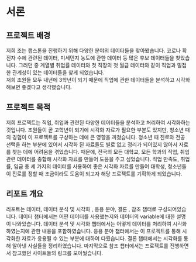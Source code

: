 # 서론 {#intro}


## 프로젝트 배경

 저희 조는 캡스톤을 진행하기 위해 다양한 분야의 데이터들을 찾아봤습니다. 
코로나 확진자 수에 관련된 데이터, 미세먼지 농도에 관한 데이터 등 많은 후보 데이터들을 찾았습니다.
그러던 중 계열별 취업률 데이터와 첫 직장의 첫 월급 데이터와 같이 직업과 밀접한 관계성이 있는 데이터들을 찾게 되었습니다.  
저희 조원들 모두 내년에 3학년이 되기 때문에 직업에 관한 데이터들을 분석하고 시각화 해보면 좋겠다고 생각했습니다. 

## 프로젝트 목적 

 저희 프로젝트는 직업, 취업과 관련된 다양한 데이터들을 분석하고 처리하여 시각화하는 것입니다.
조원들이 곧 고학년이 되기에 시각화 자료가 필요한 부분도 있지만, 청소년 때의 경험이 이 프로젝트를 구상하는 데에 큰 영향을 끼쳤습니다. 청소년 때 진로와 전공 선택을 하는 부분에 있어서 시각화 된 자료들도 별로 없고 정리가 되어있지 않아서 자료를 찾는 데에 어려움을 겪었습니다. 때문에, 전국의 모든 대학교, 모든 학과의 직업, 취업 관련 데이터를 종합해 시각화 자료를 만들어 도움을 주고 싶었습니다. 직업 만족도, 취업률, 임금 총 세 가지의 데이터를 사용하여 좋은 시각화 자료를 만들어 대학생, 청소년들이 진로를 정할 때 조금이라도 도움이 되고자 해당 프로젝트를 기획하게 되었습니다.

## 리포트 개요

리포트는 데이터, 데이터 분석 및 시각화 , 응용 분야, 결론 , 참조 챕터로 구성되어있습니다.
데이터 챕터에서는 어떤 데이터를 사용했는지와 데이터의 variable에 대한 설명이 나와있습니다.
데이터 분석 및 시각화 챕터에서는 어떻게 데이터를 처리하여 시각화 하였는지에 관한 내용을 포함하였습니다.
응용 분야 챕터에서는 이 프로젝트를 통해 시각화한 자료가 응용될 수 있는 부분에 대하여 다뤘습니다.
결론 챕터에서는 시각화를 통해 알아낸 사실들을 정리하였습니다.
마지막으로 참조 챕터에서는 프로젝트를 진행하면서 참고했던 사이트들의 링크를 모아뒀습니다.
